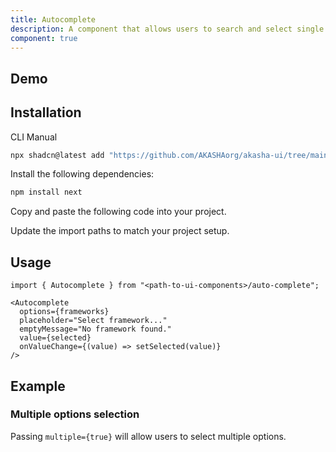 ```yaml
---
title: Autocomplete
description: A component that allows users to search and select single or multiple options from a list.
component: true
---
```


## Demo

<ComponentPreview
  name="auto-complete-demo"
  description="Autocomplete with selection of single option example"
/>

## Installation

<Tabs defaultValue="cli">

<TabsList>
  <TabsTrigger value="cli">CLI</TabsTrigger>
  <TabsTrigger value="manual">Manual</TabsTrigger>
</TabsList>

<TabsContent value="cli">

```bash
npx shadcn@latest add "https://github.com/AKASHAorg/akasha-ui/tree/main/public/r/styles/default/auto-complete.json"
```

</TabsContent>

<TabsContent value="manual">

<Steps>

<Step>Install the following dependencies:</Step>

```bash
npm install next
```

<Step>Copy and paste the following code into your project.</Step>

<ComponentSource name="auto-complete" />

<Step>Update the import paths to match your project setup.</Step>

</Steps>

</TabsContent>

</Tabs>

## Usage

```tsx
import { Autocomplete } from "<path-to-ui-components>/auto-complete";
```

```tsx
<Autocomplete
  options={frameworks}
  placeholder="Select framework..."
  emptyMessage="No framework found."
  value={selected}
  onValueChange={(value) => setSelected(value)}
/>
```

## Example

### Multiple options selection

Passing `multiple={true}` will allow users to select multiple options.

<ComponentPreview name="auto-complete-multiple-demo" />
